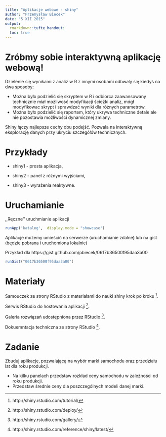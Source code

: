 ```yaml
---
title: "Aplikacje webowe - shiny"
author: "Przemysław Biecek"
date: "5 XII 2015"
output: 
  rmarkdown::tufte_handout:
  toc: true
---
```


\begin{marginfigure}
\includegraphics{../geconii.png}
\end{marginfigure}

# Zróbmy sobie interaktywną aplikację webową! 

Dzielenie się wynikami z analiz w R z innymi osobami odbwały się kiedyś na dwa sposoby:

* Można było podzielić się skryptem w R i odbiorca zaawansowany technicznie miał możliwość modyfikacji ścieżki analiz, mógł modyfikowac skrypt i sprawdzać wyniki dla różnych parametrów.
* Można było podzielić się raportem, który ukrywa techniczne detale ale nie pozostawia możliwości dynamicznej zmiany.

Shiny łączy najlepsze cechy obu podejść. Pozwala na interaktywną eksplorację danych przy ukryciu szczegółów technicznych.

# Przykłady

* shiny1 - prosta aplikacja,

\begin{figure}
\includegraphics{shiny1.png}
\caption{Aplikacja z jedną interaktywną kontrolką}
\end{figure}

* shiny2 - panel z różnymi wyjściami,

\begin{figure}
\includegraphics{shiny2.png}
\caption{Aplikacja z kilkoma kontrolkami i kilkoma panelami}
\end{figure}

* shiny3 - wyrażenia reaktywne.

\begin{figure}
\includegraphics{shiny3.png}
\caption{Aplikacja z użyciem wyrażeń reaktywnych}
\end{figure}

# Uruchamianie

,,Ręczne'' uruchmianie aplikacji

```r
runApp('katalog',  display.mode = "showcase")
```

Aplikacje możemy umieścić na serwerze (uruchamianie zdalne) lub na gist (będzie pobrana i uruchomiona lokalnie)

Przykład dla https://gist.github.com/pbiecek/0617b36500f95daa3a00

```r
runGist("0617b36500f95daa3a00")
```

# Materiały

Samouczek ze strony RStudio z materiałami do nauki shiny krok po kroku ^[http://shiny.rstudio.com/tutorial/].

Serwis RStudio do hostowania aplikacji ^[http://shiny.rstudio.com/deploy/]. 

Galeria rozwiązań udostępniona przez RStudio ^[http://shiny.rstudio.com/gallery/].

Dokuemntacja techniczna ze strony RStudio ^[http://shiny.rstudio.com/reference/shiny/latest/].


# Zadanie

Zbuduj aplikacje, pozwalającą na wybór marki samochodu oraz przedziału lat dla roku produkcji.

* Na kilku panelach przedstaw rozkład ceny samochodu w zależności od roku produkcji.
* Przedstaw średnie ceny dla poszczególnych modeli danej marki.
